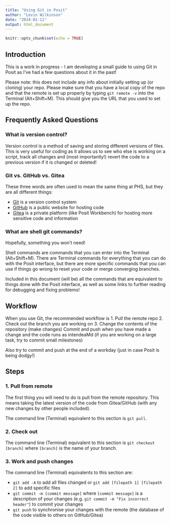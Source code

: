 ```yaml
---
title: "Using Git in Posit"
author: "Levin Wilkinson"
date: "2024-01-11"
output: html_document
---
```


```r
knitr::opts_chunk$set(echo = TRUE)
```

## Introduction

This is a work in progress - I am developing a small guide to using Git in Posit
as I've had a few questions about it in the past!

Please note: this does not include any info about initially setting up (or
cloning) your repo. Please make sure that you have a local copy of the repo and
that the remote is set up properly by typing `git remote -v` into the Terminal
(Alt+Shift+M). This should give you the URL that you used to set up the repo.


## Frequently Asked Questions

### What is version control?
Version control is a method of saving and storing different versions of files.
This is very useful for coding as it allows us to see who else is working on a
script, track all changes and (most importantly!) revert the code to a previous
version if it is changed or deleted!

### Git vs. GitHub vs. Gitea
These three words are often used to mean the same thing at PHS, but they are all
different things:

* [Git](https://en.wikipedia.org/wiki/Git) is a version control system
* [GitHub](https://github.com/) is a public website for hosting code
* [Gitea](https://about.gitea.com/) is a private platform (like Posit Workbench)
for hosting more sensitive code and information

### What are shell git commands?
Hopefully, something you won't need!

Shell commands are commands that you can enter into the Terminal (Alt+Shift+M).
There are Terminal commands for everything that you can do with the Posit
interface, but there are more specific commands that you can use if things go
wrong to reset your code or merge converging branches.

Included in this document (will be) all the commands that are equivalent to
things done with the Posit interface, as well as some links to further reading
for debugging and fixing problems!


## Workflow

<!-- Add a picture in here with a diagram of the workflow -->

When you use Git, the recommended workflow is 
1. Pull the remote repo
2. Check out the branch you are working on
3. Change the contents of the repository (make changes)
 Commit and push when you have made a change and the code runs as intendeaMd
(if you are working on a large task, try to commit small milestones)

Also try to commit and push at the end of a workday (just in case Posit is being
dodgy!)


## Steps {.tabset}

### 1. Pull from remote

The first thing you will need to do is pull from the remote repository.
This means taking the latest version of the code from Gitea/GitHub (with any new
changes by other people included). 

The command line (Terminal) equivalent to this section is `git pull`.


### 2. Check out

The command line (Terminal) equivalent to this section is `git checkout [branch]`
where `[branch]` is the name of your branch.

### 3. Work and push changes

The command line (Terminal) equivalents to this section are:

* `git add -A` to add all files changed or `git add [filepath 1] [filepath 2]`
to add specific files
* `git commit -m [commit message]` where `[commit message]` is a description of
your changes (e.g. `git commit -m "Fix incorrect header"`) to commit your
changes
* `git push` to synchronise your changes with the remote (the database of the
code visible to others on GitHub/Gitea)
